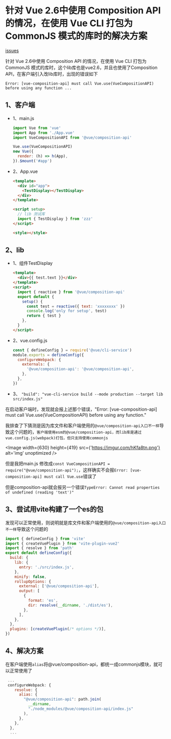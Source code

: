 # 针对 Vue 2.6中使用 Composition API 的情况，在使用 Vue CLI 打包为 CommonJS 模式的库时的解决方案

<div className='flex'>
  <span>
    <Underline>
      <a href='https://github.com/vuejs/composition-api/issues/987'>
        <span>issues</span>
      </a>
    </Underline>
  </span>
</div>

针对 Vue 2.6中使用 Composition API 的情况，在使用 Vue CLI 打包为 CommonJS 模式的库时，这个lib库也是vue2.6，并且也使用了Composition API，在客户端引入改lib库时，出现的错误如下

`Error: [vue-composition-api] must call Vue.use(VueCompositionAPI) before using any function ...`

## 1、客户端

- 1、main.js

  ```js filename="main.js"
  import Vue from 'vue'
  import App from './App.vue'
  import VueCompositionAPI from '@vue/composition-api'

  Vue.use(VueCompositionAPI)
  new Vue({
    render: (h) => h(App),
  }).$mount('#app')
  ```

- 2、App.vue

  ```html filename="App.vue"
  <template>
    <div id="app">
      <TestDisplay></TestDisplay>
    </div>
  </template>

  <script setup>
    // lib 测试库
    import { TestDisplay } from 'zzz'
  </script>

  <style></style>
  ```

## 2、lib

- 1、组件TestDisplay

  ```html filename="TestDisplay.vue"
  <template>
    <div>{{ test.text }}</div>
  </template>
  <script>
    import { reactive } from '@vue/composition-api'
    export default {
      setup() {
        const test = reactive({ text: 'xxxxxxxx' })
        console.log('only for setup', test)
        return { test }
      },
    }
  </script>
  ```

- 2、vue.config.js

  ```js filename="vue.config.js"
  const { defineConfig } = require('@vue/cli-service')
  module.exports = defineConfig({
    configureWebpack: {
      externals: {
        '@vue/composition-api': '@vue/composition-api',
      },
    },
  })
  ```

- 3、 `"build": "vue-cli-service build --mode production --target lib src/index.js"`

在启动客户端时，发现就会报上述那个错误，"Error: [vue-composition-api] must call Vue.use(VueCompositionAPI) before using any function."

我排查了下猜测是因为库文件和客户端使用的`@vue/composition-api入口不一样`导致这个问题的，`客户端使用esm的@vue/composition-api，而lib库是通过vue.config.js(webpack)打包，但只支持使用commonjs`

<Image
  width={630}
  height={419}
  src={'https://imgur.com/hKfa8tn.png'}
  alt='img'
  unoptimized
/>

但是我把main.js 修改成`const VueCompositionAPI = require("@vue/composition-api");`，这样确实不会报`Error: [vue-composition-api] must call Vue.use`错误了

但是composition-api就会报另一个错误`TypeError: Cannot read properties of undefined (reading 'text')"`

## 3、尝试用vite构建了一个es的包

发现可以正常使用，则说明就是库文件和客户端使用的`@vue/composition-api入口不一样`导致这个问题的

```js filename="vite.config.js"
import { defineConfig } from 'vite'
import { createVuePlugin } from 'vite-plugin-vue2'
import { resolve } from 'path'
export default defineConfig({
  build: {
    lib: {
      entry: './src/index.js',
    },
    minify: false,
    rollupOptions: {
      external: ['@vue/composition-api'],
      output: [
        {
          format: 'es',
          dir: resolve(__dirname, './dist/es'),
        },
      ],
    },
  },
  plugins: [createVuePlugin(/* options */)],
})
```

## 4、解决方案

在客户端使用`alias`将@vue/composition-api，都统一成commonjs模块，就可以正常使用了

```js filename="vue.config.js"
 ...
 configureWebpack: {
    resolve: {
      alias: {
        "@vue/composition-api": path.join(
          __dirname,
          "./node_modules/@vue/composition-api/index.js"
        ),
      },
    },
  },
  ...
```
